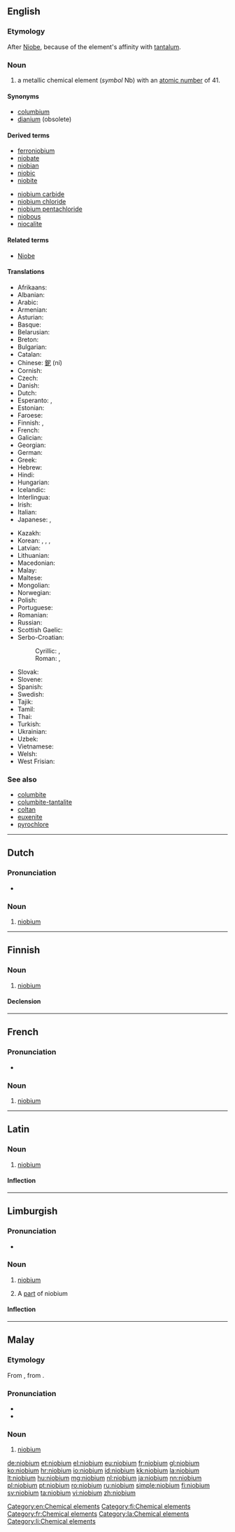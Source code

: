 ==English==
{{elements|Nb|zirconium|Zr|molybdenum|Mo}}

===Etymology===
After [[Niobe]], because of the element's affinity with [[tantalum]].

===Noun===
{{en-noun|-}}
{{wikipedia}}

# a metallic chemical element (''symbol'' Nb) with an [[atomic number]] of 41.

====Synonyms====
* [[columbium]] {{qualifier|in metallurgy; not in scientific use}}
* [[dianium]] (obsolete)

====Derived terms====
{{der-top}}
* [[ferroniobium]]
* [[niobate]]
* [[niobian]]
* [[niobic]]
* [[niobite]]
{{der-mid}}
* [[niobium carbide]]
* [[niobium chloride]]
* [[niobium pentachloride]]
* [[niobous]]
* [[niocalite]]
{{der-bottom}}

====Related terms====
* [[w:Niobe|Niobe]]

====Translations====
{{trans-top|chemical element}}
* Afrikaans: {{t-|af|niobium}}
* Albanian: {{t-|sq|niob}}
* Arabic: {{t-|ar|نيوبيوم|m|tr=niyúbyum}}
* Armenian: {{t-|hy|նիոբիում|tr=niobium}}
* Asturian: {{t-|ast|niobiu|m}}
* Basque: {{t-|eu|niobioa}}
* Belarusian: {{t-|be|нiобiй|m|tr=nióbij}}
* Breton: {{t-|br|niobiom}}
* Bulgarian: {{t-|bg|ниобий|m|tr=nióbij}}
* Catalan: {{t-|ca|niobi}}
* Chinese: [[鈮]] (ní)
* Cornish: {{t-|kw|nyobyum}}
* Czech: {{t+|cs|niob}}
* Danish: {{t-|da|niobium}}
* Dutch: {{t+|nl|niobium|n}}
* Esperanto: {{t+|eo|niobo}}, {{t-|eo|niobio}}
* Estonian: {{t-|et|nioobium}}
* Faroese: {{t-|fo|niobium}}
* Finnish: {{t+|fi|niobi}}, {{t+|fi|niobium}}
* French: {{t+|fr|niobium|m}}
* Galician: {{t+|gl|niobio}}
* Georgian: {{t-|ka|ნიობიუმი|tr=niobiumi}}
* German: {{t+|de|Niob|n}}
* Greek: {{t+|el|νιόβιο|n|tr=nióvio}}
* Hebrew: {{t+|he|ניוביום|tr=niyobyum}}
* Hindi: {{t-|hi|काशातु|tr=kaashaatu|sc=Deva}}
* Hungarian: {{t+|hu|nióbium}}
* Icelandic: {{t-|is|nióbín}}
* Interlingua: {{t-|ia|niobium}}
* Irish: {{t+|ga|niaibiam}}
* Italian: {{t+|it|niobio|m}}
* Japanese: {{t+|ja|ニオブ|tr=niobu}}, {{t-|ja|鈮|sc=Jpan}}
{{trans-mid}}
* Kazakh: {{t-|kk|ниобий|tr=niobiy|sc=Cyrl}}
* Korean: {{t+|ko|니오브|sc=Hang|tr=niobeu}}, {{t-|ko|니오븀|sc=Hang|tr=niobyum}}, {{t-|ko|콜럼븀|sc=Hang|tr=kolleombyum}}, {{t-|ko|나이오븀|tr=naiobyum|sc=Hang}}
* Latvian: {{t-|lv|niobijs}}
* Lithuanian: {{t+|lt|niobis}}
* Macedonian: {{t-|mk|ниобиум|tr=nióbium}}
* Malay: {{t-|ms|niobium}}
* Maltese: {{t-|mt|niobju}}
* Mongolian: {{t-|mn|ниоби|tr=niobi}}
* Norwegian: {{t-|no|niob}}
* Polish: {{t+|pl|niob|m}}
* Portuguese: {{t+|pt|nióbio|m}}
* Romanian: {{t+|ro|niobiu|n}}
* Russian: {{t+|ru|ниобий|m|tr=nióbij}}
* Scottish Gaelic: {{t-|gd|niòibiam}}
* Serbo-Croatian:
*: Cyrillic: {{t-|sh|ниобиj|m|sc=Cyrl}}, {{t-|sh|ниобиjум|m|sc=Cyrl}}
*: Roman: {{t-|sh|niobij}}, {{t-|sh|niobijum}}
* Slovak: {{t-|sk|niób}}
* Slovene: {{t+|sl|niobij}}
* Spanish: {{t+|es|niobio|m}}
* Swedish: {{t+|sv|niob|n}}
* Tajik: {{t-|tg|niobi'|sc=Latn}}
* Tamil: {{t-|ta|களங்கன்|tr=kaLangan}}
* Thai: {{t-|th|ไนโอเบี|tr=naiōbiam}}
* Turkish: {{t+|tr|niyobyum}}
* Ukrainian: {{t-|uk|нiобiй|m|tr=nióbij}}
* Uzbek: {{t-|uz|ниобий|tr=niobiy|sc=Cyrl}}
* Vietnamese: {{t-|vi|niobi}}
* Welsh: {{t+|cy|niobiwm}}
* West Frisian: {{t-|fy|niobium}}
{{trans-bottom}}

===See also===
* [[columbite]]
* [[columbite-tantalite]]
* [[coltan]]
* [[euxenite]]
* [[pyrochlore]]

[[Category:en:Chemical elements]]

----

==Dutch==
{{wikipedia|lang=nl}}
{{elements|Nb|zirkonium|Zr|molybdeen|Mo|lang=nl}}

===Pronunciation===
* {{audio|Nl-niobium.ogg|Audio}}

===Noun===
{{nl-noun|n|-|-}}

# [[#English|niobium]]

----

==Finnish==
{{wikipedia|lang=fi}}

===Noun===
{{fi-noun}}

# [[#English|niobium]]

====Declension====
{{fi-decl-paperi|niobium|i=0}}

[[Category:fi:Chemical elements]]

----

==French==
{{wikipedia|lang=fr}}

===Pronunciation===
* {{IPA|/njɔ.bjɔm/|lang=fr}}

===Noun===
{{fr-noun|m|-}}

# [[#English|niobium]]

[[Category:fr:Chemical elements]]

----

==Latin==
{{wikipedia|lang=la}}

===Noun===
{{la-noun|niobium|niobii|niobiī|n|second}}

# [[#English|niobium]]

====Inflection====
{{la-decl-2nd-N|niobi}}

[[Category:la:Chemical elements]]

----

==Limburgish==

===Pronunciation===
* {{IPA|[ˈɲoː˨bjɔ˧m]|lang=li}}

===Noun===
{{li-noun|g=n}}

# {{context|uncountable|lang=li}} [[niobium#English|niobium]]
# A [[part]] of niobium

====Inflection====
{{li-decl-noun-um|niobi}}

[[Category:li:Chemical elements]]

----

==Malay==
{{wikipedia|lang=ms}}
{{elements|Nb|zirkonium|Zr|molibdenum|Mo|lang=ms}}

===Etymology===
From {{etyl|en|ms}} {{term|niobium|lang=en}}, from {{term|Niobe|lang=en}}.

===Pronunciation===
* {{IPA|[niobiom]|[niobiəm]|lang=ms}}
* {{rhymes|iom|jom|om|lang=ms}}

===Noun===
{{head|ms|noun}}

# [[#English|niobium]] {{gloss|chemical element}}

[[de:niobium]]
[[et:niobium]]
[[el:niobium]]
[[eu:niobium]]
[[fr:niobium]]
[[gl:niobium]]
[[ko:niobium]]
[[hr:niobium]]
[[io:niobium]]
[[id:niobium]]
[[kk:niobium]]
[[la:niobium]]
[[lt:niobium]]
[[hu:niobium]]
[[mg:niobium]]
[[nl:niobium]]
[[ja:niobium]]
[[nn:niobium]]
[[pl:niobium]]
[[pt:niobium]]
[[ro:niobium]]
[[ru:niobium]]
[[simple:niobium]]
[[fi:niobium]]
[[sv:niobium]]
[[ta:niobium]]
[[vi:niobium]]
[[zh:niobium]]
